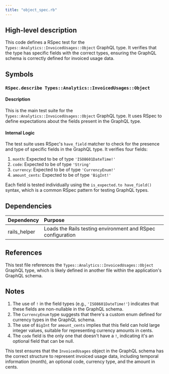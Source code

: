 ```yaml
---
title: "object_spec.rb"
---
```


## High-level description
This code defines a RSpec test for the `Types::Analytics::InvoicedUsages::Object` GraphQL type. It verifies that the type has specific fields with the correct types, ensuring the GraphQL schema is correctly defined for invoiced usage data.

## Symbols

### `RSpec.describe Types::Analytics::InvoicedUsages::Object`
#### Description
This is the main test suite for the `Types::Analytics::InvoicedUsages::Object` GraphQL type. It uses RSpec to define expectations about the fields present in the GraphQL type.

#### Internal Logic
The test suite uses RSpec's `have_field` matcher to check for the presence and type of specific fields in the GraphQL type. It verifies four fields:

1. `month`: Expected to be of type `'ISO8601DateTime!'`
2. `code`: Expected to be of type `'String'`
3. `currency`: Expected to be of type `'CurrencyEnum!'`
4. `amount_cents`: Expected to be of type `'BigInt!'`

Each field is tested individually using the `is_expected.to have_field()` syntax, which is a common RSpec pattern for testing GraphQL types.

## Dependencies
| Dependency | Purpose |
|:-----------|:--------|
| rails_helper | Loads the Rails testing environment and RSpec configuration |

## References
This test file references the `Types::Analytics::InvoicedUsages::Object` GraphQL type, which is likely defined in another file within the application's GraphQL schema.

## Notes
1. The use of `!` in the field types (e.g., `'ISO8601DateTime!'`) indicates that these fields are non-nullable in the GraphQL schema.
2. The `CurrencyEnum` type suggests that there's a custom enum defined for currency types in the GraphQL schema.
3. The use of `BigInt` for `amount_cents` implies that this field can hold large integer values, suitable for representing currency amounts in cents.
4. The `code` field is the only one that doesn't have a `!`, indicating it's an optional field that can be null.

This test ensures that the `InvoicedUsages` object in the GraphQL schema has the correct structure to represent invoiced usage data, including temporal information (month), an optional code, currency type, and the amount in cents.